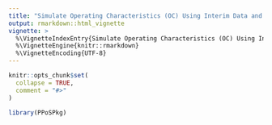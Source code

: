 ```yaml
---
title: "Simulate Operating Characteristics (OC) Using Interim Data and Posterior Predictive Probability of Success, Defined by the Bayesian Go/No-Go Dual-Criterion"
output: rmarkdown::html_vignette
vignette: >
  %\VignetteIndexEntry{Simulate Operating Characteristics (OC) Using Interim Data and Posterior Predictive Probability of Success, Defined by the Bayesian Go/No-Go Dual-Criterion}
  %\VignetteEngine{knitr::rmarkdown}
  %\VignetteEncoding{UTF-8}
---
```


```r
knitr::opts_chunk$set(
  collapse = TRUE,
  comment = "#>"
)
```

```r
library(PPoSPkg)
```
